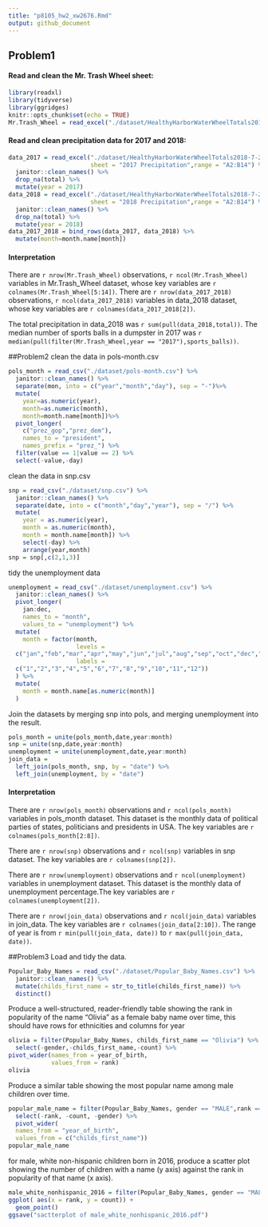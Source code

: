 ```yaml
---
title: "p8105_hw2_xw2676.Rmd"
output: github_document
---
```


## Problem1
#### Read and clean the Mr. Trash Wheel sheet:
```r
library(readxl)
library(tidyverse)
library(ggridges)
knitr::opts_chunk$set(echo = TRUE)
Mr.Trash_Wheel = read_excel("./dataset/HealthyHarborWaterWheelTotals2018-7-28.xlsx",sheet = "Mr. Trash Wheel",range = "A2:N338") %>% janitor::clean_names() %>% drop_na(dumpster) %>% mutate(sports_balls = as.integer(round(sports_balls,digits = 0)))
```
#### Read and clean precipitation data for 2017 and 2018:
```r
data_2017 = read_excel("./dataset/HealthyHarborWaterWheelTotals2018-7-28.xlsx",
                       sheet = "2017 Precipitation",range = "A2:B14") %>%
  janitor::clean_names() %>% 
  drop_na(total) %>% 
  mutate(year = 2017)
data_2018 = read_excel("./dataset/HealthyHarborWaterWheelTotals2018-7-28.xlsx",
                       sheet = "2018 Precipitation",range = "A2:B14") %>%
  janitor::clean_names() %>% 
  drop_na(total) %>% 
  mutate(year = 2018)
data_2017_2018 = bind_rows(data_2017, data_2018) %>%
  mutate(month=month.name[month])
```
#### Interpretation
There are `r nrow(Mr.Trash_Wheel)` observations,  `r ncol(Mr.Trash_Wheel)` variables in Mr.Trash_Wheel dataset, whose key variables are `r colnames(Mr.Trash_Wheel[5:14])`. 
There are `r nrow(data_2017_2018)` observations,  `r ncol(data_2017_2018)` variables in data_2018 dataset, whose key variables are `r colnames(data_2017_2018[2])`. 

The total precipitation in data_2018 was `r sum(pull(data_2018,total))`.
The median number of sports balls in a dumpster in 2017 was `r median(pull(filter(Mr.Trash_Wheel,year == "2017"),sports_balls))`.

##Problem2
clean the data in pols-month.csv
```r
pols_month = read_csv("./dataset/pols-month.csv") %>%
  janitor::clean_names() %>% 
  separate(mon, into = c("year","month","day"), sep = "-")%>%
  mutate(
    year=as.numeric(year),
    month=as.numeric(month),
    month=month.name[month])%>% 
  pivot_longer(
    c("prez_gop","prez_dem"),
    names_to = "president",
    names_prefix = "prez_") %>% 
  filter(value == 1|value == 2) %>% 
  select(-value,-day) 
```
clean the data in snp.csv
```r
snp = read_csv("./dataset/snp.csv") %>%
  janitor::clean_names() %>% 
  separate(date, into = c("month","day","year"), sep = "/") %>%
  mutate(
    year = as.numeric(year),
    month = as.numeric(month),
    month = month.name[month]) %>% 
    select(-day) %>% 
    arrange(year,month)
snp = snp[,c(2,1,3)]
```
tidy the unemployment data
```r
unemployment = read_csv("./dataset/unemployment.csv") %>%
  janitor::clean_names() %>% 
  pivot_longer(
    jan:dec,
    names_to = "month",
    values_to = "unemployment") %>% 
  mutate(
    month = factor(month, 
                   levels =
  c("jan","feb","mar","apr","may","jun","jul","aug","sep","oct","dec","nov"),
                   labels =
  c("1","2","3","4","5","6","7","8","9","10","11","12"))
  ) %>% 
  mutate(
    month = month.name[as.numeric(month)]
  )
```
Join the datasets by merging snp into pols, and merging unemployment into the result.
```r
pols_month = unite(pols_month,date,year:month)
snp = unite(snp,date,year:month)
unemployment = unite(unemployment,date,year:month)
join_data = 
  left_join(pols_month, snp, by = "date") %>% 
  left_join(unemployment, by = "date")
```

#### Interpretation
There are `r nrow(pols_month)` observations and `r ncol(pols_month)` variables in pols_month dataset. This dataset is the monthly data of political parties of states, politicians and presidents in USA. The key variables are `r colnames(pols_month[2:8])`. 

There are `r nrow(snp)` observations and `r ncol(snp)` variables in snp dataset. The key variables are `r colnames(snp[2])`. 

There are `r nrow(unemployment)` observations and `r ncol(unemployment)` variables in unemployment dataset. This dataset is the monthly data of  unemployment percentage.The key variables are `r colnames(unemployment[2])`. 

There are `r nrow(join_data)` observations and `r ncol(join_data)` variables in join_data. The key variables are `r colnames(join_data[2:10])`. The range of year is from `r min(pull(join_data, date))` to `r max(pull(join_data, date))`. 

##Problem3
Load and tidy the data. 
```r
Popular_Baby_Names = read_csv("./dataset/Popular_Baby_Names.csv") %>%
  janitor::clean_names() %>% 
  mutate(childs_first_name = str_to_title(childs_first_name)) %>% 
  distinct()
```
Produce a well-structured, reader-friendly table showing the rank in popularity of the name “Olivia” as a female baby name over time, this should have rows for ethnicities and columns for year
```r
olivia = filter(Popular_Baby_Names, childs_first_name == "Olivia") %>%
  select(-gender,-childs_first_name,-count) %>% 
pivot_wider(names_from = year_of_birth,
            values_from = rank)
olivia
```
Produce a similar table showing the most popular name among male children over time.
```r
popular_male_name = filter(Popular_Baby_Names, gender == "MALE",rank == 1) %>% 
  select(-rank, -count, -gender) %>% 
  pivot_wider(
  names_from = "year_of_birth",
  values_from = c("childs_first_name"))
popular_male_name
```
for male, white non-hispanic children born in 2016, produce a scatter plot showing the number of children with a name (y axis) against the rank in popularity of that name (x axis).
```r
male_white_nonhispanic_2016 = filter(Popular_Baby_Names, gender == "MALE", ethnicity == "WHITE NON HISPANIC", year_of_birth == 2016) %>% 
ggplot( aes(x = rank, y = count)) + 
  geom_point()
ggsave("sactterplot of male_white_nonhispanic_2016.pdf")
```















